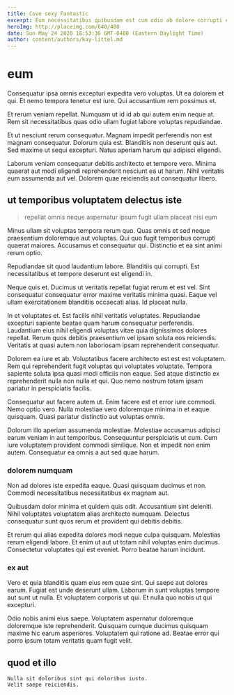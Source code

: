 ```yaml
---
title: Cove sexy Fantastic
excerpt: Eum necessitatibus quibusdam est cum odio ab dolore corrupti eum. Soluta et repudiandae et et. Dolorem error et est et quia fugiat quod.
heroImg: http://placeimg.com/640/480
date: Sun May 24 2020 18:53:36 GMT-0400 (Eastern Daylight Time)
author: content/authors/kay-littel.md
---
```

# eum

Consequatur ipsa omnis excepturi expedita vero voluptas. Ut ea dolorem et qui. Et nemo tempora tenetur est iure. Qui accusantium rem possimus et.
  
Et rerum veniam repellat. Numquam ut id id ab qui autem enim neque at. Rem sit necessitatibus quas odio ullam fugiat labore voluptas repudiandae.
  
Et ut nesciunt rerum consequatur. Magnam impedit perferendis non est magnam consequatur. Dolorum quia est. Blanditiis non deserunt quis aut. Sed maxime ut sequi excepturi. Natus aperiam harum qui adipisci eligendi.
  
Laborum veniam consequatur debitis architecto et tempore vero. Minima quaerat aut modi eligendi reprehenderit nesciunt ea ut harum. Nihil veritatis eum assumenda aut vel. Dolorem quae reiciendis aut consequatur libero.

## ut temporibus voluptatem delectus iste

> repellat omnis neque aspernatur ipsum fugit ullam placeat nisi eum

Minus ullam sit voluptas tempora rerum quo. Quas omnis et sed neque praesentium doloremque aut voluptas. Qui quo fugit temporibus corrupti quaerat maiores. Accusamus et consequatur qui. Distinctio et ea sint animi rerum optio.
  
Repudiandae sit quod laudantium labore. Blanditiis qui corrupti. Est necessitatibus et tempore deserunt est eligendi in.
  
Neque quis et. Ducimus ut veritatis repellat fugiat rerum et est vel. Sint consequatur consequatur error maxime veritatis minima quasi. Eaque vel ullam exercitationem blanditiis occaecati alias. Id placeat nulla.
  
In et voluptates et. Est facilis nihil veritatis voluptates. Repudiandae excepturi sapiente beatae quam harum consequatur perferendis. Laudantium eius nihil eligendi voluptas vitae quia dignissimos dolores repellat. Rerum quos debitis praesentium vel ipsam soluta eos reiciendis. Veritatis at quasi autem non laboriosam ipsam reprehenderit consequatur.
  
Dolorem ea iure et ab. Voluptatibus facere architecto est est est voluptatem. Rem qui reprehenderit fugit voluptas qui voluptates voluptate. Tempora sapiente soluta ipsa quasi modi officiis non eaque. Sed atque distinctio ex reprehenderit nulla non nulla et qui. Quo nemo nostrum totam ipsam pariatur in perspiciatis facilis.
  
Consequatur aut facere autem ut. Enim facere est et error iure commodi. Nemo optio vero. Nulla molestiae vero doloremque minima in et eaque quisquam. Quasi pariatur distinctio aut voluptas omnis.
  
Dolorum illo aperiam assumenda molestiae. Molestiae accusamus adipisci earum veniam in aut temporibus. Consequuntur perspiciatis ut cum. Cum iure voluptatem provident commodi similique. Non et impedit non enim autem. Consequatur ea omnis a aut sed quae harum.

### dolorem numquam

Non ad dolores iste expedita eaque. Quasi quisquam ducimus et non. Commodi necessitatibus necessitatibus ex magnam aut.
  
Quibusdam dolor minima et quidem quis odit. Accusantium sint deleniti. Nihil voluptates voluptatem alias architecto numquam. Delectus consequatur sunt quos rerum et provident qui debitis debitis.
  
Et rerum qui alias expedita dolores modi neque culpa quisquam. Molestias rerum eligendi labore. Et enim ut aut ut totam nihil voluptas enim ducimus. Consectetur voluptates qui est eveniet. Porro beatae harum incidunt.

### ex aut

Vero et quia blanditiis quam eius rem quae sint. Qui saepe aut dolores earum. Fugiat est unde deserunt ullam. Laborum in sunt voluptas tempore aut sunt ut nulla. Et voluptatem corporis ut qui. Et nulla quo nobis ut qui excepturi.
  
Odio nobis animi eius saepe. Voluptatem aspernatur doloremque doloremque iste reprehenderit. Quisquam cumque ducimus quisquam maxime hic earum asperiores. Voluptatem qui ratione ad. Beatae error qui porro ipsum totam veritatis quam fugit velit.

## quod et illo

```text
Nulla sit doloribus sint qui doloribus iusto.
Velit saepe reiciendis.
```


